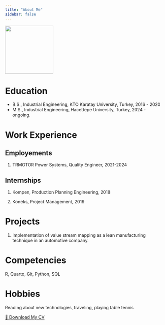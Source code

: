 ```yaml
---
title: "About Me"
sidebar: false 
---
```


![](images/Nimet Sevinc-01.jpg){fig-align="left" width="156"}

# Education

-   B.S., Industrial Engineering, KTO Karatay University, Turkey, 2016 - 2020
-   M.S., Industrial Engineering, Hacettepe University, Turkey, 2024 - ongoing.

# Work Experience

## Employements

1.  TRMOTOR Power Systems, Quality Engineer, 2021-2024

## Internships

1.  Kompen, Production Planning Engineering, 2018

2.  Koneks, Project Management, 2019

# Projects

1.  Implementation of value stream mapping as a lean manufacturing technique in an automotive company.

# Competencies

R, Quarto, Git, Python, SQL

# Hobbies

Reading about new technologies, traveling, playing table tennis



[📄 Download My CV](https://github.com/emu-hacettepe-analytics/emu660-spring2025-NimetSevinc/raw/main/docs/Nimet%20Sevin%C3%A7_CV.pdf)
